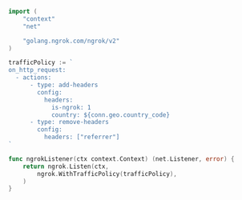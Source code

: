 ```go
import (
	"context"
	"net"

	"golang.ngrok.com/ngrok/v2"
)

trafficPolicy := `
on_http_request:
  - actions:
      - type: add-headers
        config:
          headers:
            is-ngrok: 1
            country: ${conn.geo.country_code}
      - type: remove-headers
        config:
          headers: ["referrer"]
`

func ngrokListener(ctx context.Context) (net.Listener, error) {
	return ngrok.Listen(ctx,
		ngrok.WithTrafficPolicy(trafficPolicy),
	)
}
```

